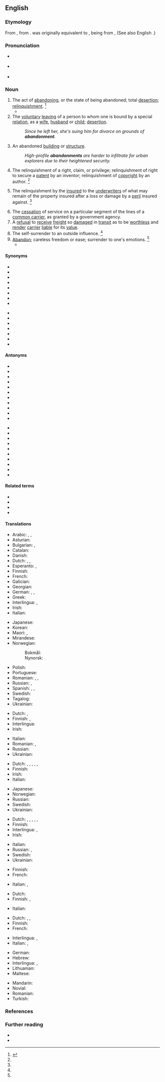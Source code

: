 ==English==
{{wikisource1911Enc|Abandonment}}

===Etymology===
From {{bor|en|fr|abandonnement}}, from {{m|fr|abandonner||to abandon, relinquish}}. {{m|fr|abandonner}} was originally equivalent to {{m|fr||mettre à bandon|to leave to the jurisdiction, i.e. of another}}, {{m|fr|bandon}} being from {{der|en|ML.|bandum}}, {{m|la|bannum||order, decree, ban}} (See also English {{m|en|banns}}.)

===Pronunciation===
* {{a|RP}} {{IPA|en|/əˈbæn.dn̩.mn̩t/}}
* {{a|GenAm}} {{IPA|en|/əˈbæn.dn̩.mn̩t/}}
* {{audio|en|en-us-abandonment.ogg|Audio (US)}}

===Noun===
{{en-noun|~}}

# The act of [[abandoning]], or the state of being abandoned; total [[desertion]]; [[relinquishment]]. {{defdate|Late 16<sup>th</sup> century.}}<ref name=SOED>{{R:SOED5|page=2}}</ref>
#* {{quote-book|en|year=1790-1800|passage=To what are we reserved? An ''adequate'' compensation "for the sacrifice of powers the most nearly connected with us;"— an ''adequate'' compensation "for the direct or indirect annexation to France ot all the ports of the continent, from Dunkirk to Hamburgh;"— an ''adequate'' compensation "for the '''abandonment''' of the independence of Europe!"|author=[[w:Edmund Burke|Edmund Burke]]|title=[[w:Letters on a Regicide Peace|Letters on a Regicide Peace]]}}
# The [[voluntary]] [[leaving]] of a person to whom one is bound by a special [[relation]], as a [[wife]], [[husband]] or [[child]]; [[desertion]].
#: ''Since he left her, she's suing him for divorce on grounds of '''abandonment'''.''
# An abandoned [[building]] or [[structure]].
#: ''High-profile '''abandonments''' are harder to infiltrate for urban explorers due to their heightened security.''
# {{lb|en|legal}} The relinquishment of a right, claim, or privilege; relinquishment of right to secure a [[patent]] by an inventor; relinquishment of [[copyright]] by an author. {{defdate|Early 19<sup>th</sup> century.}}<ref name=SOED/>
# {{lb|en|legal}} The relinquishment by the [[insured]] to the [[underwriters]] of what may remain of the property insured after a loss or damage by a [[peril]] insured against. {{defdate|Early 19<sup>th</sup> century.}}<ref name=SOED/>
# The [[cessation]] of service on a particular segment of the lines of a [[common carrier]], as granted by a government agency.
# A [[refusal]] to [[receive]] [[freight]] so [[damaged]] in [[transit]] as to be [[worthless]] and [[render]] [[carrier]] [[liable]] for its [[value]].
# The self-surrender to an outside influence. {{defdate|Mid 19<sup>th</sup> century.}}<ref name=SOED/>
# [[abandon|Abandon]]; careless freedom or ease; surrender to one's emotions. {{defdate|Mid 19<sup>th</sup> century.}}<ref name=SOED/>
#* {{quote-book|en|title=Heart: In the Studio|author=Jake Brown|year=2008|passage=Roger, in terms of the strengths he brought to the band, was wild '''abandonment'''. So if Howard was in the pocket, Roger was bouncing off the walls, and Nancy was somewhere in the middle.}}

====Synonyms====
{{rel-top|synonyms of "abandonment"}}
* {{l|en|abandoning}}
* {{l|en|abdication}}
* {{l|en|abjuration}}
* {{l|en|abnegation}}
* {{l|en|abrogation}}
* {{l|en|cession}}
* {{l|en|defection}}
* {{l|en|demission}}
{{rel-mid}}
* {{l|en|dereliction}}
* {{l|en|desertion}}
* {{l|en|rejection}}
* {{l|en|relinquishment}}
* {{l|en|renunciation}}
* {{l|en|resignation}}
* {{l|en|surrender}}
{{rel-bottom}}

====Antonyms====
{{rel-top|Antonyms of "abandonment"}}

* {{l|en|acquisition}} 
* {{l|en|arrogation}}
* {{l|en|care}}
* {{l|en|completion}}
* {{l|en|conviviality}}
* {{l|en|correction}}
* {{l|en|custody}}
* {{l|en|entertainment}}
* {{l|en|heed}}
* {{l|en|help}}
* {{l|en|hospitality}}
{{rel-mid}}
* {{l|en|maintenance}}
* {{l|en|reception}}
* {{l|en|reclamation}}
* {{l|en|retention}}
* {{l|en|solicitude}}
* {{l|en|support}}
* {{l|en|tenacity}}
* {{l|en|vigilance}}
* {{l|en|watchfulness}}
* {{l|en|welcome}}
{{rel-bottom}}

====Related terms====
* {{l|en|abandonable}}
* {{l|en|abandoned}}
* {{l|en|abandonee}}
* {{l|en|abandoner}}

====Translations====
{{trans-top|act of abandoning}}
* Arabic: {{t|ar|هِجْرَان|m}}, {{t|ar|هُجْرَان|m}}, {{t+|ar|هَجْر|m}}
* Asturian: {{t|ast|abandonu|m}}
* Bulgarian: {{t+|bg|напускане}}, {{t+|bg|изоставяне}}
* Catalan: {{t+|ca|abandó|m}}
* Danish: {{t|da|opgivelse}}
* Dutch: {{t+|nl|achterlating}}, {{t+|nl|verlating}}, {{t+|nl|in de steek laten|n}}
* Esperanto: {{t|eo|dezerteco}}, {{t|eo|natureco}}
* Finnish: {{t+|fi|hylkääminen}}
* French: {{t+|fr|désertion|f}}
* Galician: {{t+|gl|abandono|m}}
* Georgian: {{t|ka|მიტოვება}}
* German: {{t|de|Überlassen|n}}, {{t+|de|Aufgabe|f}}, {{t+|de|Preisgabe|f}}
* Greek: {{t+|el|απάρνηση|f}}
* Interlingua: {{t+|ia|abandono}}, {{t+|ia|abandonamento}}
* Irish: {{t|ga|tréigean|m}}
* Italian: {{t+|it|abbandono|m}}
{{trans-mid}}
* Japanese: {{t+|ja|放棄|tr=hōki}}
* Korean: {{t+|ko|포기}}
* Maori: {{t|mi|mahuetanga}}, {{t|mi|whakarerenga}}
* Mirandese: {{t|mwl|abandono|m}}
* Norwegian:
*: Bokmål: {{t|nb|oppgivelse|m}}
*: Nynorsk: {{t|nn|oppgjeving|f}}
* Polish: {{t+|pl|abandon|m}}
* Portuguese: {{t+|pt|abandono|m}}
* Romanian: {{t+|ro|abandonare|f}}, {{t+|ro|abandon|n}}, {{t+|ro|renunțare|f}}
* Russian: {{t+|ru|оставле́ние|n}}, {{t+|ru|отка́з|m}}
* Spanish: {{t+|es|abandono|m}}, {{t+|es|desamparo|m}}, {{t|es|dejación}}
* Swedish: {{t+|sv|övergivande|c}}
* Tagalog: {{t+|tl|pagpapabayâ}}
* Ukrainian: {{t+|uk|відмо́ва|f}}
{{trans-bottom}}

{{trans-top|maritime law: relinquishment of a property to underwriters}}
* Dutch: {{t|nl|abandonnement}}, {{t|nl|overlating}}
* Finnish: {{t+|fi|luovuttaminen}}, {{t+|fi|luovutus}}
* Interlingua: {{t+|ia|abandonamento}}
* Irish: {{t|ga|tréigean|m}}
{{trans-mid}}
* Italian: {{t+|it|rinuncia|m}}
* Romanian: {{t+|ro|renunțare|f}}, {{t+|ro|abandonare|f}}
* Russian: {{t+|ru|абандо́н|m}}
* Ukrainian: {{t+|uk|абандо́н|m}}
{{trans-bottom}}

{{trans-top|relinquishment of a right, claim or privilege}}
* Dutch: {{t+|nl|opgave}}, {{t+|nl|afstand}}, {{t+|nl|overgave}}, {{t|nl|overlating}}, {{t|nl|het prijsgeven}}, {{t|nl|het afstand doen van}}
* Finnish: {{t+|fi|luopuminen}}
* Irish: {{t|ga|tréigean|m}}
* Italian: {{t+|it|rinuncia|m}}
{{trans-mid}}
* Japanese: {{t+|ja|放棄|tr=hōki}}
* Norwegian: {{t|no|dereliksjon|m}}
* Russian: {{t+|ru|отка́з|m}}
* Swedish: {{t+|sv|uppgivande|c}}
* Ukrainian: {{t+|uk|абандон|m}}
{{trans-bottom}}

{{trans-top|voluntary leaving of a person}}
* Dutch: {{t+|nl|achterlating}}, {{t+|nl|verlating}}, {{t+|nl|verwaarlozing}}, {{t|nl|veronachtzaming}}, {{t|nl|het in de steek laten|n}}, {{t|nl|het laten zitten van}}
* Finnish: {{t+|fi|hylkääminen}}
* Interlingua: {{t+|ia|abandono}}, {{t+|ia|abandonamento}}
* Irish: {{t|ga|tréigean|m}}
{{trans-mid}}
* Italian: {{t+|it|abbandono|m}}
* Russian: {{t+|ru|оставле́ние|n}}, {{t+|ru|покида́ние|n}}
* Swedish: {{t+|sv|övergivande|c}}
* Ukrainian: {{t|uk|залишення|n}}
{{trans-bottom}}

{{trans-top|cessation of service}}
* Finnish: {{t+|fi|lakkauttaminen}}
* French: {{t+|fr|désertion|f}}
{{trans-mid}}
* Italian: {{t+|it|rinuncia|f}}, {{t+|it|abbandono|m}}
{{trans-bottom}}

{{trans-top|refusal to receive freight}}
* Dutch: {{t|nl|vrachtweigering}}
* Finnish: {{t+|fi|palautus}}, {{t+|fi|palauttaminen}}
{{trans-mid}}
* Italian: {{t+|it|rinuncia|f}}
{{trans-bottom}}

{{trans-top|careless freedom}}
* Dutch: {{t|nl|ongedwongenheid}}, {{t+|nl|uitbundigheid}}, {{t|nl|nonchalence}}
* Finnish: {{t+|fi|holtittomuus}}
* French: {{t+|fr|abandon|m}}
{{trans-mid}}
* Interlingua: {{t+|ia|abandono}}, {{t|ia|abnegation}}
* Italian: {{t+|it|abbandono|m}}, {{t+|it|abnegazione|m}}
{{trans-bottom}}

{{checktrans-top}}
* German: {{t-check|de|Hinterlassung}}
* Hebrew: {{t-check|he|נטישה|tr=net'isha|sc=Hebr}}
* Interlingua: {{t+check|ia|abandonamento}}, {{t+check|ia|abandono}}
* Lithuanian: {{t+check|lt|palikti}}
* Maltese: {{t-check|mt|abbandun}}
{{trans-mid}}
* Mandarin: {{t+check|cmn|委付|sc=Hani}}
* Novial: {{t-check|nov|abandono}}
* Romanian: {{t+check|ro|abandon|n}} 
* Turkish: {{t+check|tr|terk}}
{{trans-bottom}}

===References===
<references/>

===Further reading===
* {{R:OneLook}}
* {{R:Webster 1913}}